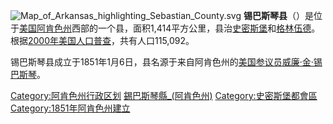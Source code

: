[[File:Map_of_Arkansas_highlighting_Sebastian_County.svg|right]]
'''锡巴斯琴县'''（{{lang-en|Sebastian County}}）是位于[[美国|美国]][[阿肯色州|阿肯色州]]西部的一个县，面积1,414平方公里，县治[[史密斯堡_(阿肯色州)|史密斯堡]]和[[格林伍德_(阿肯色州)|格林伍德]]。根据[[2000年美国人口普查|2000年美国人口普查]]，共有人口115,092。

锡巴斯琴县成立于1851年1月6日，县名源于来自阿肯色州的[[美国参议员|美国参议员]][[威廉·金·锡巴斯琴|威廉·金·锡巴斯琴]]。

{{錫巴斯琴縣 (阿肯色州)}}
{{Arkansas}}

{{DEFAULTSORT:Sebastian County, Arkansas}}
[[Category:阿肯色州行政区划|Category:阿肯色州行政区划]]
[[Category:錫巴斯琴縣_(阿肯色州)|]]
[[Category:史密斯堡都會區|Category:史密斯堡都會區]]
[[Category:1851年阿肯色州建立|Category:1851年阿肯色州建立]]